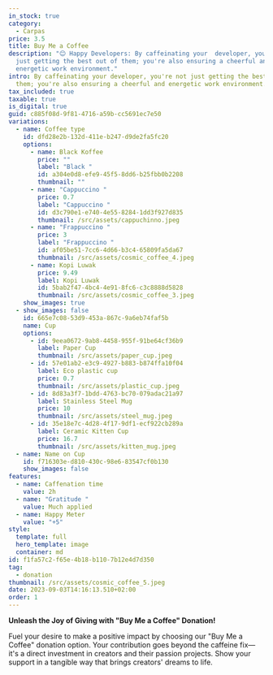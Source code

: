 ```yaml
---
in_stock: true
category:
  - Carpas
price: 3.5
title: Buy Me a Coffee
description: "😊 Happy Developers: By caffeinating your  developer, you're not
  just getting the best out of them; you're also ensuring a cheerful and
  energetic work environment."
intro: By caffeinating your developer, you're not just getting the best out of
  them; you're also ensuring a cheerful and energetic work environment.😊
tax_included: true
taxable: true
is_digital: true
guid: c885f08d-9f81-4716-a59b-cc5691ec7e50
variations:
  - name: Coffee type
    id: dfd28e2b-132d-411e-b247-d9de2fa5fc20
    options:
      - name: Black Koffee
        price: ""
        label: "Black "
        id: a304e0d8-efe9-45f5-8dd6-b25fbb0b2208
        thumbnail: ""
      - name: "Cappuccino "
        price: 0.7
        label: "Cappuccino "
        id: d3c790e1-e740-4e55-8284-1dd3f927d835
        thumbnail: /src/assets/cappuchinno.jpeg
      - name: "Frappuccino "
        price: 3
        label: "Frappuccino "
        id: af05be51-7cc6-4d66-b3c4-65809fa5da67
        thumbnail: /src/assets/cosmic_coffee_4.jpeg
      - name: Kopi Luwak
        price: 9.49
        label: Kopi Luwak
        id: 5bab2f47-4bc4-4e91-8fc6-c3c8888d5828
        thumbnail: /src/assets/cosmic_coffee_3.jpeg
    show_images: true
  - show_images: false
    id: 665e7c08-53d9-453a-867c-9a6eb74faf5b
    name: Cup
    options:
      - id: 9eea0672-9ab8-4458-955f-91be64cf36b9
        label: Paper Cup
        thumbnail: /src/assets/paper_cup.jpeg
      - id: 57e01ab2-e3c9-4927-b883-b874ffa10f04
        label: Eco plastic cup
        price: 0.7
        thumbnail: /src/assets/plastic_cup.jpeg
      - id: 8d83a3f7-1bdd-4763-bc70-079adac21a97
        label: Stainless Steel Mug
        price: 10
        thumbnail: /src/assets/steel_mug.jpeg
      - id: 35e18e7c-4d28-4f17-9df1-ecf922cb289a
        label: Ceramic Kitten Cup
        price: 16.7
        thumbnail: /src/assets/kitten_mug.jpeg
  - name: Name on Cup
    id: f716303e-d810-430c-98e6-83547cf0b130
    show_images: false
features:
  - name: Caffenation time
    value: 2h
  - name: "Gratitude "
    value: Much applied
  - name: Happy Meter
    value: "+5"
style:
  template: full
  hero_template: image
  container: md
id: f1fa57c2-f65e-4b18-b110-7b12e4d7d350
tag:
  - donation
thumbnail: /src/assets/cosmic_coffee_5.jpeg
date: 2023-09-03T14:16:13.510+02:00
order: 1
---
```





**Unleash the Joy of Giving with "Buy Me a Coffee" Donation!**

Fuel your desire to make a positive impact by choosing our "Buy Me a Coffee" donation option. Your contribution goes beyond the caffeine fix—it's a direct investment in creators and their passion projects. Show your support in a tangible way that brings creators' dreams to life.
